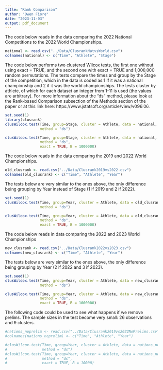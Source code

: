 ```yaml
---
title: "Rank Comparison"
author: "Owen Fiore"
date: "2023-11-03"
output: pdf_document
---
```


The code below reads in the data comparing the 2022 National Competitions to the
2022 World Championships.
```r
national <- read.csv("../Data/ClusrankNatvsWorld.csv")
colnames(national) <- c("Time", "Athlete", "Stage")
```


The code below performs two clustered Wilcox tests, the first one without using
exact = TRUE, and the second one with exact = TRUE and 1,000,000 random
permutations. The tests compare the times and group by the Stage of the
competition, which in the data is coded as 1 if it was a national championship
and 2 if it was the world championships. The tests cluster by athlete, of which
for each dataset an integer from 1-11 is used (the values are arbitrary).
For more information about the "ds" method, please look at the Rank-based
Comparison subsection of the Methods section of the paper or at this link here:
https://www.jstatsoft.org/article/view/v096i06.  

```r
set.seed(1)
library(clusrank)
clusWilcox.test(Time, group=Stage, cluster = Athlete, data = national,
                method = "ds")

clusWilcox.test(Time, group=Stage, cluster = Athlete, data = national,
                method = "ds",
                exact = TRUE, B = 1000000)
```

The code below reads in the data comparing the 2019 and 2022 World Championships.
```r
old_clusrank <- read.csv("../Data/Clusrank2019vs2022.csv")
colnames(old_clusrank) <- c("Time", "Athlete", "Year")
```


The tests below are very similar to the ones above, the only difference being
grouping by Year instead of Stage (1 if 2019 and 2 if 2022).
```r
set.seed(1)
clusWilcox.test(Time, group=Year, cluster = Athlete, data = old_clusrank,
                method = "ds")

clusWilcox.test(Time, group=Year, cluster = Athlete, data = old_clusrank,
                method = "ds",
                exact = TRUE, B = 1000000)
```


The code below reads in data comparing the 2022 and 2023 World Championships
```r
new_clusrank <- read.csv("../Data/Clusrank2022vs2023.csv")
colnames(new_clusrank) <- c("Time", "Athlete", "Year")
```


The tests below are very similar to the ones above, the only difference being
grouping by Year (2 if 2022 and 3 if 2023).
```r
set.seed(1)
clusWilcox.test(Time, group=Year, cluster = Athlete, data = new_clusrank,
                method = "ds")

clusWilcox.test(Time, group=Year, cluster = Athlete, data = new_clusrank,
                method = "ds",
                exact = TRUE, B = 1000000)
```

The following code could be used to see what happens if we remove prelims. 
The sample sizes in the test become very small: 26 observations and 9 clusters.
```r
#nations_noprelim <- read.csv("../Data/Clusrank2019vs2022NoPrelims.csv")
#colnames(nations_noprelim) <- c("Time", "Athlete", "Year")
``` 

```r
#clusWilcox.test(Time, group=Year, cluster = Athlete, data = nations_noprelim,
#                method = "ds")
#clusWilcox.test(Time, group=Year, cluster = Athlete, data = nations_noprelim,
#                method = "ds", 
#                exact = TRUE, B = 10000)
```

